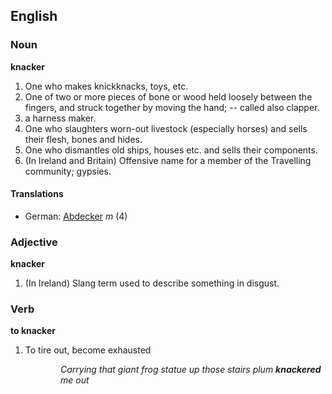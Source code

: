 ==English==

===Noun===
'''knacker'''
#One who makes knickknacks, toys, etc.
#One of two or more pieces of bone or wood held loosely between the fingers, and struck together by moving the hand; -- called also clapper.
#a harness maker.
#One who slaughters worn-out livestock (especially horses) and sells their flesh, bones and hides.
#One who dismantles old ships, houses etc. and sells their components.
#(In Ireland and Britain) Offensive name for a member of the Travelling community; gypsies.
====Translations====
*German: [[Abdecker]] ''m'' (4)

===Adjective===
'''knacker'''
#(In Ireland) Slang term used to describe something in disgust.

===Verb===
'''to knacker'''
# To tire out, become exhausted
::''Carrying that giant frog statue up those stairs plum '''knackered''' me out''
